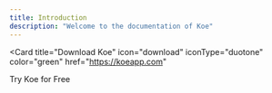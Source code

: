 ```yaml
---
title: Introduction
description: "Welcome to the documentation of Koe"
---
```


<Card
  title="Download Koe"
  icon="download"
  iconType="duotone"
  color="green"
  href="https://koeapp.com"
>
  Try Koe for Free
</Card>
